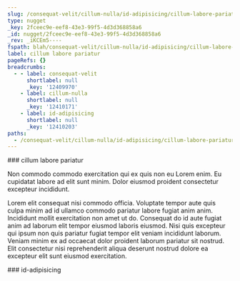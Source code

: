 ```yaml
---
slug: /consequat-velit/cillum-nulla/id-adipisicing/cillum-labore-pariatur
type: nugget
_key: 2fceec9e-eef8-43e3-99f5-4d3d368858a6
_id: nugget/2fceec9e-eef8-43e3-99f5-4d3d368858a6
_rev: _iKCEm5----
fspath: blah/consequat-velit/cillum-nulla/id-adipisicing/cillum-labore-pariatur.md
label: cillum labore pariatur
pageRefs: {}
breadcrumbs:
  - - label: consequat-velit
      shortlabel: null
      _key: '12409970'
    - label: cillum-nulla
      shortlabel: null
      _key: '12410171'
    - label: id-adipisicing
      shortlabel: null
      _key: '12410203'
paths:
  - /consequat-velit/cillum-nulla/id-adipisicing/cillum-labore-pariatur
---
```


<NuggetArea>
<Nugget slug="/consequat-velit/cillum-nulla/id-adipisicing/cillum-labore-pariatur" type="nugget" _key="2fceec9e-eef8-43e3-99f5-4d3d368858a6" _id="nugget/2fceec9e-eef8-43e3-99f5-4d3d368858a6" _rev="_iKCEm5----" fspath="blah/consequat-velit/cillum-nulla/id-adipisicing/cillum-labore-pariatur.md" label="cillum labore pariatur" paths="/consequat-velit/cillum-nulla/id-adipisicing/cillum-labore-pariatur">
<NuggetBody>
### cillum labore pariatur

Non commodo commodo exercitation qui ex quis non eu Lorem enim. Eu cupidatat labore ad elit sunt minim. Dolor eiusmod proident consectetur excepteur incididunt.

Lorem elit consequat nisi commodo officia. Voluptate tempor aute quis culpa minim ad id ullamco commodo pariatur labore fugiat anim anim. Incididunt mollit exercitation non amet ut do. Consequat do id aute fugiat anim ad laborum elit tempor eiusmod laboris eiusmod. Nisi quis excepteur qui ipsum non quis pariatur fugiat tempor elit veniam incididunt laborum. Veniam minim ex ad occaecat dolor proident laborum pariatur sit nostrud. Elit consectetur nisi reprehenderit aliqua deserunt nostrud dolore ea excepteur elit sunt eiusmod exercitation.

</NuggetBody>
<Breadcrumbs>
<Crumbs>
<Crumb _key="12409970" label="consequat-velit" /><Crumb _key="12410171" label="cillum-nulla" /><Crumb _key="12410203" label="id-adipisicing" />
</Crumbs>
</Breadcrumbs>
</Nugget>

<NuggetsInbound>
</NuggetsInbound>
<NuggetsOutbound>
</NuggetsOutbound>
</NuggetArea>
<PassagesInbound>
<Passage direction="inbound" type="passage" _key="12410203" _id="passage/12410203" _rev="_iKCEm46--A" label="id-adipisicing" passage="id-adipisicing" fspath="blah/consequat-velit/cillum-nulla/id-adipisicing" paths="/consequat-velit/cillum-nulla/id-adipisicing" slug="/consequat-velit/cillum-nulla/id-adipisicing">
<NuggetBody>
### id-adipisicing

</NuggetBody>
<Breadcrumbs>
<Crumbs>
<Crumb _key="12409970" label="consequat-velit" /><Crumb _key="12410171" label="cillum-nulla" />
</Crumbs>
</Breadcrumbs>
</Passage>

</PassagesInbound>
<PassagesOutbound>
</PassagesOutbound>